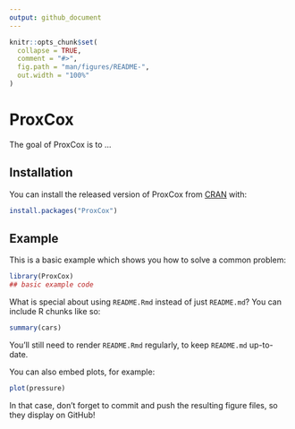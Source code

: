 ```yaml
---
output: github_document
---
```


<!-- README.md is generated from README.Rmd. Please edit that file -->

```r
knitr::opts_chunk$set(
  collapse = TRUE,
  comment = "#>",
  fig.path = "man/figures/README-",
  out.width = "100%"
)
```

# ProxCox

<!-- badges: start -->
<!-- badges: end -->

The goal of ProxCox is to ...

## Installation

You can install the released version of ProxCox from [CRAN](https://CRAN.R-project.org) with:

``` r
install.packages("ProxCox")
```

## Example

This is a basic example which shows you how to solve a common problem:

```r
library(ProxCox)
## basic example code
```

What is special about using `README.Rmd` instead of just `README.md`? You can include R chunks like so:

```r
summary(cars)
```

You'll still need to render `README.Rmd` regularly, to keep `README.md` up-to-date.

You can also embed plots, for example:

```r
plot(pressure)
```

In that case, don't forget to commit and push the resulting figure files, so they display on GitHub!

